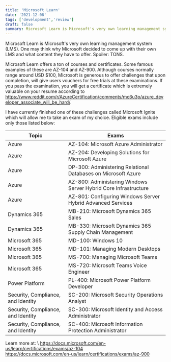 ```yaml
---
title: 'Microsoft Learn'
date: '2021-12-08'
tags: ['development','review'] 
draft: false
summary: Microsoft Learn is Microsoft's very own learning management system (LMS)
---
```



Microsoft Learn is Microsoft's very own learning management system (LMS). One may think why Microsoft decided to come up with their own LMS and what content they have to offer. Spoiler: TONS.

Microsoft Learn offers a ton of courses and certificates. Some famous examples of these are AZ-104 and AZ-900. Although courses normally range around USD $100, Microsoft is generous to offer challenges that upon completion, will give users vouchers for free trials at these examinations. If you pass the examination, you will get a certificate which is extremely valuable on your resume according to https://www.reddit.com/r/AzureCertification/comments/mc6u3p/azure_developer_associate_will_be_hard/.

I have currently finished one of these challenges called Microsoft Ignite which will allow me to take an exam of my choice. Eligible exams include only those listed below:

Topic                                                     | Exams
--------------------------------------------------------- | -------------
Azure                                                     | AZ-104: Microsoft Azure Administrator
Azure                                                     | AZ-204: Developing Solutions for Microsoft Azure
Azure                                                     | DP-300: Administering Relational Databases on Microsoft Azure
Azure                                                     | AZ-800: Administering Windows Server Hybrid Core Infrastructure
Azure                                                     | AZ-801: Configuring Windows Server Hybrid Advanced Services
Dynamics 365						  | MB-210: Microsoft Dynamics 365 Sales
Dynamics 365						  | MB-330: Microsoft Dynamics 365 Supply Chain Management
Microsoft 365						  | MD-100: Windows 10
Microsoft 365     					  | MD-101: Managing Modern Desktops
Microsoft 365     					  | MS-700: Managing Microsoft Teams
Microsoft 365     					  | MS-720: Microsoft Teams Voice Engineer
Power Platform   					  | PL-400: Microsoft Power Platform Developer
Security, Compliance, and Identity   			  | SC-200: Microsoft Security Operations Analyst
Security, Compliance, and Identity			  | SC-300: Microsoft Identity and Access Administrator
Security, Compliance, and Identity			  | SC-400: Microsoft Information Protection Administrator

Learn more at: \ 
https://docs.microsoft.com/en-us/learn/certifications/exams/az-104 \
https://docs.microsoft.com/en-us/learn/certifications/exams/az-900
